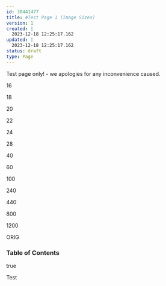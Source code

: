 ---
id: 30441477
title: #Test Page 1 (Image Sizes)
version: 1
created: |
  2023-12-18 12:25:17.162
updated: |
  2023-12-18 12:25:17.162
status: draft
type: Page
---

Test page only! - we apologies for any inconvenience caused.

16

18

20

22

24

28

40

60

100

240

440

800

1200

ORIG

### Table of Contents

true

Test

